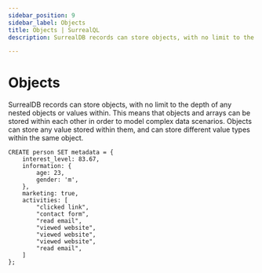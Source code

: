 ```yaml
---
sidebar_position: 9
sidebar_label: Objects
title: Objects | SurrealQL
description: SurrealDB records can store objects, with no limit to the depth of any nested objects or values within.

---
```


# Objects

SurrealDB records can store objects, with no limit to the depth of any nested objects or values within. This means that objects and arrays can be stored within each other in order to model complex data scenarios. Objects can store any value stored within them, and can store different value types within the same object.

```surql
CREATE person SET metadata = {
	interest_level: 83.67,
	information: {
		age: 23,
		gender: 'm',
	},
	marketing: true,
	activities: [
		"clicked link",
		"contact form",
		"read email",
		"viewed website",
		"viewed website",
		"viewed website",
		"read email",
	]
};
```